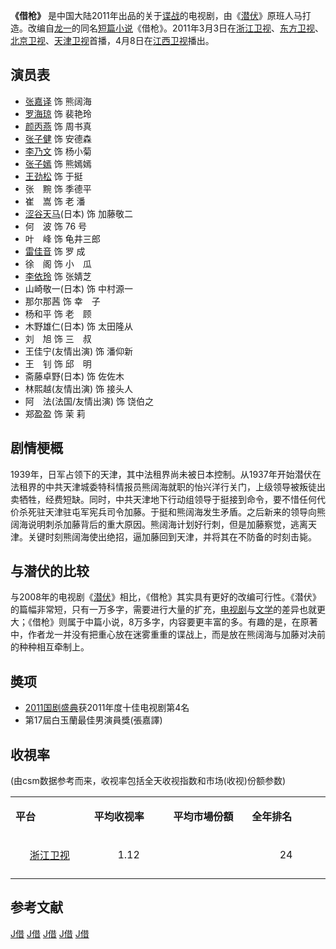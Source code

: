 {{Unreferenced|time=2017-02-09T13:18:02+00:00}}
{{电视节目信息框
| 名稱 = 借枪
| 原名 = 
| 圖片 = 
| 圖說 = 电视剧海报
| 分類 = 歷史諜戰劇
| 原創者 = [[龙一|龙一]]《借枪》
| 編劇 = [[林黎胜|林黎胜]]
| 導演 = [[姜伟_(导演)|姜伟]]、[[付玮|付玮]]
| 演出 = [[张嘉译|张嘉译]]、[[罗海琼|罗海琼]]、[[颜丙燕|颜丙燕]]、<br>[[张子健|张子健]]、[[李乃文|李乃文]]
| 配音 = 
| 旁白 = [[徐涛|徐涛]]
| 主題曲 = 
| 片尾曲 = 不朽
| 作曲 = [[博扬·亚当米奇|博扬·亚当米奇]]
| 國家 = {{CHN}}
| 語言 = [[普通话|普通话]]
| 季數 = 
| 集數 = 30集
| 每集列表 = 
| 製片人 = [[张静|张静]]
| 執行製片 = 
| 制作公司 = 东阳青雨影视文化有限公司
| 拍攝地 = {{CHN}}[[天津市|天津市]]
| 攝像 = 
| 每集長 = 40分鐘
| 頻道 = 
| 電視網 = 浙江/东方/北京/天津卫视
| 視頻制式 = 高清
| 音頻制式 = 
| 開始 = 2011年3月3日
| 結束 = 2011年3月17日
| 先於 = 
| 後於 = 
| 相關劇集 = 《[[潜伏_(电视剧)|潜伏]]》<br>《[[猎场|猎场]]》
| 官方網站 = 
}}
'''《借枪》''' 是中国大陆2011年出品的关于[[谍战|谍战]]的电视剧，由《[[潜伏_(电视剧)|潜伏]]》原班人马打造。改编自[[龙一|龙一]]的同名[[短篇小说|短篇小说]]《借枪》。2011年3月3日在[[浙江卫视|浙江卫视]]、[[东方卫视|东方卫视]]、[[北京卫视|北京卫视]]、[[天津卫视|天津卫视]]首播，4月8日在[[江西卫视|江西卫视]]播出。

== 演员表 ==
*[[张嘉译|张嘉译]]	饰	熊阔海
*[[罗海琼|罗海琼]]	饰	裴艳玲
*[[颜丙燕|颜丙燕]]	饰	周书真
*[[张子健|张子健]]	饰	安德森
*[[李乃文|李乃文]]	饰	杨小菊
*[[张子嫣|张子嫣]]	饰	熊嫣嫣
*[[王劲松_(江苏)|王劲松]]	饰	于挺
*张　黦	饰	季德平
*崔　嵩	饰	老 潘
*[[涩谷天马|涩谷天马]](日本)	饰	加藤敬二
*何　波	饰	76 号
*叶　峰	饰	龟井三郎
*[[雷佳音|雷佳音]]	饰	罗 成
*徐　阁	饰	小　瓜
*[[李依玲|李依玲]]	饰	张婧芝
*山崎敬一(日本)	饰	中村源一
*那尔那茜	 饰	幸　子
*杨和平	饰	老　顾
*木野雄仁(日本)	饰	太田隆从
*刘　旭	饰	三　叔
*王佳宁(友情出演)	饰	潘仰新
*王　钊	饰	邱　明
*斋藤卓野(日本)	饰	佐佐木
*林熙越(友情出演)	饰	接头人
*阿　法(法国/友情出演)	饰	饶伯之
*郑盈盈	饰	茉 莉

== 剧情梗概 ==
1939年，日军占领下的天津，其中法租界尚未被日本控制。从1937年开始潜伏在法租界的中共天津城委特科情报员熊阔海就职的怡兴洋行关门，上级领导被叛徒出卖牺牲，经费短缺。同时，中共天津地下行动组领导于挺接到命令，要不惜任何代价杀死驻天津驻屯军宪兵司令加藤。于挺和熊阔海发生矛盾。之后新来的领导向熊阔海说明刺杀加藤背后的重大原因。熊阔海计划好行刺，但是加藤察觉，逃离天津。关键时刻熊阔海使出绝招，逼加藤回到天津，并将其在不防备的时刻击毙。

== 与潜伏的比较 ==
与2008年的电视剧《[[潜伏_(电视剧)|潜伏]]》相比，《借枪》其实具有更好的改编可行性。《潜伏》的篇幅非常短，只有一万多字，需要进行大量的扩充，[[电视剧|电视剧]]与[[文学|文学]]的差异也就更大；《借枪》则属于中篇小说，8万多字，内容要更丰富的多。有趣的是，在原著中，作者龙一并没有把重心放在迷雾重重的谍战上，而是放在熊阔海与加藤对决前的种种相互牵制上。

== 奬项 ==
*[[2011年国剧盛典获奖名单|2011国剧盛典]]获2011年度十佳电视剧第4名
*第17屆白玉蘭最佳男演員獎(張嘉譯)

==收視率==
(由csm数据参考而来，收视率包括全天收视指数和市场(收视)份额参数)
{|class="wikitable" width="40%"
|- style="background:cornflowerblue; color:white" align=center
|style="width:10%"|'''平台'''||style="width:10%"|'''平均收视率'''||style="width:10%"|'''平均市場份額'''||style="width:10%"|'''全年排名'''
|-
|align=center|[[浙江卫视|浙江卫视]]||align=center|	1.12	||align=center| 	 ||align=center|24
|- 
|}

== 参考文献 ==
{{reflist}}
{{浙江卫视电视剧}}
{{东方卫视电视剧}}
{{江西卫视电视剧}}
{{2011年中国省级卫视电视剧收视率排名}}

{{DEFAULTSORT:Jie借}}
[[Category:2011年中國電視劇集|J借]]
[[Category:中國小說改編電視劇|J借]]
[[Category:中華民國大陸時期背景電視劇|J借]]
[[Category:天津市背景電視劇|J借]]
[[Category:間諜題材電視劇|J借]]